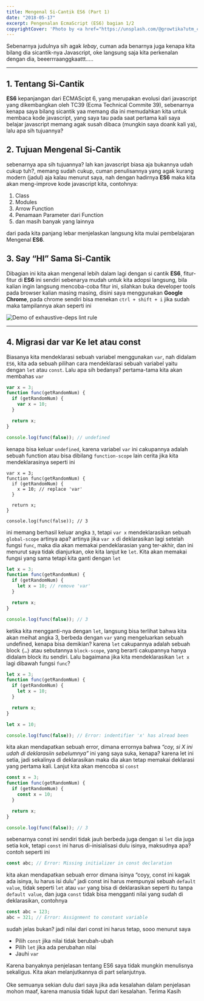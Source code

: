 ```yaml
---
title: Mengenal Si-Cantik ES6 (Part 1)
date: "2018-05-17"
excerpt: Pengenalan EcmaScript (ES6) bagian 1/2
copyrightCover: 'Photo by <a href="https://unsplash.com/@growtika?utm_content=creditCopyText&utm_medium=referral&utm_source=unsplash">Growtika</a> on <a href="https://unsplash.com/photos/graphical-user-interface-qaedPly-Uro?utm_content=creditCopyText&utm_medium=referral&utm_source=unsplash">Unsplash</a> '
---
```


Sebenarnya judulnya sih agak _lebay_, cuman ada benarnya juga kenapa kita bilang dia sicantik-nya Javascript, oke langsung saja kita perkenalan dengan dia, beeerrraanggkaattt…..

---

## 1. Tentang Si-Cantik

**ES6** kepanjangan dari ECMAScipt 6, yang merupakan evolusi dari javascript yang dikembangkan oleh TC39 (Ecma Technical Commite 39), sebenarnya kenapa saya bilang sicantik yaa memang dia ini memudahkan kita untuk membaca kode javascript, yang saya tau pada saat pertama kali saya belajar javascript memang agak susah dibaca (mungkin saya doank kali ya), lalu apa sih tujuannya?

## 2. Tujuan Mengenal Si-Cantik

sebenarnya apa sih tujuannya? lah kan javascript biasa aja bukannya udah cukup tuh?, memang sudah cukup, cuman penulisannya yang agak kurang modern (jadul) aja kalau menurut saya, nah dengan hadirnya **ES6** maka kita akan meng-improve kode javascript kita, contohnya:

1. Class
2. Modules
3. Arrow Function
4. Penamaan Parameter dari Function
5. dan masih banyak yang lainnya

dari pada kita panjang lebar menjelaskan langsung kita mulai pembelajaran Mengenal **ES6**.

## 3. Say “HI” Sama Si-Cantik

Dibagian ini kita akan mengenal lebih dalam lagi dengan si cantik **ES6**, fitur-fitur di **ES6** ini sendiri sebenarya mudah untuk kita adopsi langsung, bila kalian ingin langsung mencoba-coba fitur ini, silahkan buka developer tools pada browser kalian masing masing, disini saya menggunakan **Google Chrome**, pada chrome sendiri bisa menekan `ctrl + shift + i` jika sudah maka tampilannya akan seperti ini

![Demo of exhaustive-deps lint rule](./devtools.png)

---

## 4. Migrasi dar **var** Ke **let** atau **const**

Biasanya kita mendeklarasi sebuah variabel menggunakan `var`, nah didalam `ES6`, kita ada sebuah pilihan cara mendeklarasi sebuah variabel yaitu dengan `let` atau `const`. Lalu apa sih bedanya? pertama-tama kita akan membahas `var`

```jsx
var x = 3;
function func(getRandomNum) {
  if (getRandomNum) {
    var x = 10;
  }

  return x;
}

console.log(func(false)); // undefined
```

kenapa bisa keluar `undefined`, karena variabel `var` ini cakupannya adalah sebuah function atau bisa dibilang `function-scope` lain cerita jika kita mendeklarasinya seperti ini

```jsx{4}
var x = 3;
function func(getRandomNum) {
  if (getRandomNum) {
    x = 10; // replace 'var'
  }

  return x;
}

console.log(func(false)); // 3
```

ini memang berhasil keluar angka `3`, tetapi `var x` mendeklarasikan sebuah `global-scope` artinya apa? artinya jika `var x` di deklarasikan lagi setelah fungsi `func`, maka dia akan memakai pendeklarasian yang ter-akhir, dan ini menurut saya tidak dianjurkan, oke kita lanjut ke `let`. Kita akan memakai fungsi yang sama tetapi kita ganti dengan `let`

```jsx
let x = 3;
function func(getRandomNum) {
  if (getRandomNum) {
    let x = 10; // remove 'var'
  }

  return x;
}

console.log(func(false)); // 3
```

ketika kita mengganti-nya dengan `let`, langsung bisa terlihat bahwa kita akan meihat angka 3, berbeda dengan `var` yang mengeluarkan sebuah undefined, kenapa bisa demikian? karena `let` cakupannya adalah sebuah block `{…}` atau sebutannya `block-scope`, yang berarti cakupannya hanya didalam block itu sendiri. Lalu bagaimana jika kita mendeklarasikan `let x` lagi dibawah fungsi `func`?

```jsx
let x = 3;
function func(getRandomNum) {
  if (getRandomNum) {
    let x = 10;
  }

  return x;
}

let x = 10;

console.log(func(false)); // Error: indentifier 'x' has alread been
```

kita akan mendapatkan sebuah error, dimana errornya bahwa _“coy, si X ini udah di deklarasiin sebelumnya”_ ini yang saya suka, kenapa? karena let ini setia, jadi sekalinya di deklarasikan maka dia akan tetap memakai deklarasi yang pertama kali. Lanjut kita akan mencoba si `const`

```jsx
const x = 3;
function func(getRandomNum) {
  if (getRandomNum) {
    const x = 10;
  }

  return x;
}

console.log(func(false)); // 3
```

sebenarnya const ini sendiri tidak jauh berbeda juga dengan si `let` dia juga setia kok, tetapi `const` ini harus di-inisialisasi dulu isinya, maksudnya apa? contoh seperti ini

```jsx
const abc; // Error: Missing initializer in const declaration
```

kita akan mendapatkan sebuah error dimana isinya “coyy, const ini kagak ada isinya, lu harus isi dulu” jadi const ini harus mempunyai sebuah `default value`, tidak seperti `let` atau `var` yang bisa di deklarasikan seperti itu tanpa `default value`, dan juga `const` tidak bisa mengganti nilai yang sudah di deklarasikan, contohnya

```jsx
const abc = 123;
abc = 321; // Error: Assignment to constant variable
```

sudah jelas bukan? jadi nilai dari const ini harus tetap, sooo menurut saya

- Pilih `const` jika nilai tidak berubah-ubah
- Pilih `let` jika ada perubahan nilai
- Jauhi `var`

Karena banyaknya penjelasan tentang ES6 saya tidak mungkin menulisnya sekaligus. Kita akan melanjutkannya di part selanjutnya.
\
\
Oke semuanya sekian dulu dari saya jika ada kesalahan dalam penjelasan mohon maaf, karena manusia tidak luput dari kesalahan. Terima Kasih
